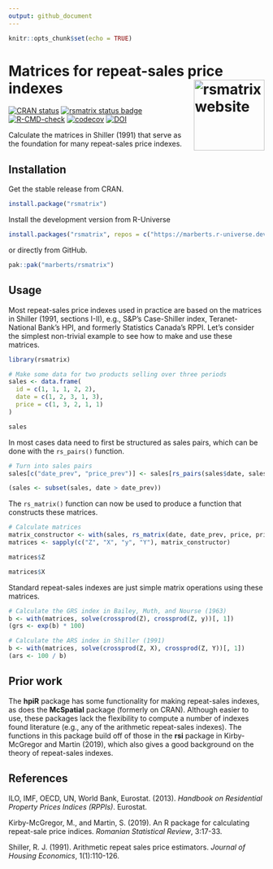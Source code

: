 ```yaml
---
output: github_document
---
```


<!-- README.md is generated from README.Rmd. Please edit that file. -->

```r
knitr::opts_chunk$set(echo = TRUE)
```

# Matrices for repeat-sales price indexes <a href="https://marberts.github.io/rsmatrix/"><img src="man/figures/logo.png" align="right" height="139" alt="rsmatrix website" /></a>

<!-- badges: start -->
[![CRAN status](https://www.r-pkg.org/badges/version/rsmatrix)](https://cran.r-project.org/package=rsmatrix)
[![rsmatrix status badge](https://marberts.r-universe.dev/badges/rsmatrix)](https://marberts.r-universe.dev)
[![R-CMD-check](https://github.com/marberts/rsmatrix/workflows/R-CMD-check/badge.svg)](https://github.com/marberts/rsmatrix/actions)
[![codecov](https://codecov.io/gh/marberts/rsmatrix/graph/badge.svg?token=2UBM5VYMH2)](https://app.codecov.io/gh/marberts/rsmatrix)
[![DOI](https://zenodo.org/badge/283389699.svg)](https://zenodo.org/doi/10.5281/zenodo.10110159)
<!-- badges: start -->

Calculate the matrices in Shiller (1991) that serve as the foundation for many repeat-sales price indexes.

## Installation

Get the stable release from CRAN.

```r
install.package("rsmatrix")
```

Install the development version from R-Universe

```r
install.packages("rsmatrix", repos = c("https://marberts.r-universe.dev", "https://cloud.r-project.org"))
```

or directly from GitHub.

```r
pak::pak("marberts/rsmatrix")
```

## Usage

Most repeat-sales price indexes used in practice are based on the matrices in Shiller (1991, sections I-II), e.g., S&P's Case-Shiller index, Teranet-National Bank's HPI, and formerly Statistics Canada's RPPI. Let's consider the simplest non-trivial example to see how to make and use these matrices.

```r
library(rsmatrix)

# Make some data for two products selling over three periods
sales <- data.frame(
  id = c(1, 1, 1, 2, 2),
  date = c(1, 2, 3, 1, 3),
  price = c(1, 3, 2, 1, 1)
)

sales
```

In most cases data need to first be structured as sales pairs, which can be done with the `rs_pairs()` function.

```r
# Turn into sales pairs
sales[c("date_prev", "price_prev")] <- sales[rs_pairs(sales$date, sales$id), c("date", "price")]

(sales <- subset(sales, date > date_prev))
```

The `rs_matrix()` function can now be used to produce a function that constructs these matrices. 

```r
# Calculate matrices
matrix_constructor <- with(sales, rs_matrix(date, date_prev, price, price_prev))
matrices <- sapply(c("Z", "X", "y", "Y"), matrix_constructor)

matrices$Z

matrices$X
```

Standard repeat-sales indexes are just simple matrix operations using these matrices.

```r
# Calculate the GRS index in Bailey, Muth, and Nourse (1963)
b <- with(matrices, solve(crossprod(Z), crossprod(Z, y))[, 1])
(grs <- exp(b) * 100)

# Calculate the ARS index in Shiller (1991)
b <- with(matrices, solve(crossprod(Z, X), crossprod(Z, Y))[, 1])
(ars <- 100 / b)
```

## Prior work

The **hpiR** package has some functionality for making repeat-sales indexes, as does the **McSpatial** package (formerly on CRAN). Although easier to use, these packages lack the flexibility to compute a number of indexes found literature (e.g., any of the arithmetic repeat-sales indexes). The functions in this package build off of those in the **rsi** package in Kirby-McGregor and Martin (2019), which also gives a good background on the theory of repeat-sales indexes.

## References

ILO, IMF, OECD, UN, World Bank, Eurostat. (2013). *Handbook on Residential Property Prices Indices (RPPIs)*. Eurostat.

Kirby-McGregor, M., and Martin, S. (2019). An R package for calculating repeat-sale price indices. *Romanian Statistical Review*, 3:17-33.

Shiller, R. J. (1991). Arithmetic repeat sales price estimators. *Journal of Housing Economics*, 1(1):110-126.
